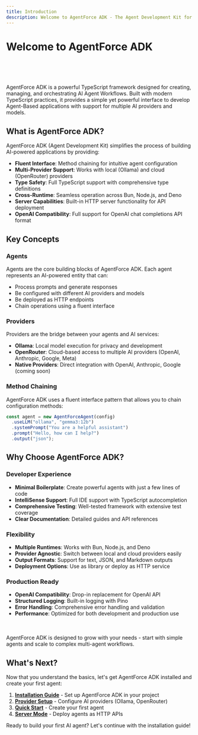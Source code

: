 ```yaml
---
title: Introduction
description: Welcome to AgentForce ADK - The Agent Development Kit for building powerful AI agent workflows
---
```



# Welcome to AgentForce ADK

<br />

<Badge text="TypeScript" variant="tip" />
<Badge text="Cross-Runtime" variant="note" /> 
<Badge text="AI Agents" variant="caution" />
<Badge text="AI Workflows" variant="danger" />

<br />
<br />

AgentForce ADK is a powerful TypeScript framework designed for creating, managing, and orchestrating AI Agent Workflows. Built with modern TypeScript practices, it provides a simple yet powerful interface to develop Agent-Based applications with support for multiple AI providers and models.

## What is AgentForce ADK?

AgentForce ADK (Agent Development Kit) simplifies the process of building AI-powered applications by providing:

- **Fluent Interface**: Method chaining for intuitive agent configuration
- **Multi-Provider Support**: Works with local (Ollama) and cloud (OpenRouter) providers
- **Type Safety**: Full TypeScript support with comprehensive type definitions
- **Cross-Runtime**: Seamless operation across Bun, Node.js, and Deno
- **Server Capabilities**: Built-in HTTP server functionality for API deployment
- **OpenAI Compatibility**: Full support for OpenAI chat completions API format

## Key Concepts

### Agents
Agents are the core building blocks of AgentForce ADK. Each agent represents an AI-powered entity that can:
- Process prompts and generate responses
- Be configured with different AI providers and models
- Be deployed as HTTP endpoints
- Chain operations using a fluent interface

### Providers
Providers are the bridge between your agents and AI services:
- **Ollama**: Local model execution for privacy and development
- **OpenRouter**: Cloud-based access to multiple AI providers (OpenAI, Anthropic, Google, Meta)
- **Native Providers**: Direct integration with OpenAI, Anthropic, Google (coming soon)

### Method Chaining
AgentForce ADK uses a fluent interface pattern that allows you to chain configuration methods:

```typescript
const agent = new AgentForceAgent(config)
  .useLLM("ollama", "gemma3:12b")
  .systemPrompt("You are a helpful assistant")
  .prompt("Hello, how can I help?")
  .output("json");
```

## Why Choose AgentForce ADK?

### Developer Experience
- **Minimal Boilerplate**: Create powerful agents with just a few lines of code
- **IntelliSense Support**: Full IDE support with TypeScript autocompletion
- **Comprehensive Testing**: Well-tested framework with extensive test coverage
- **Clear Documentation**: Detailed guides and API references

### Flexibility
- **Multiple Runtimes**: Works with Bun, Node.js, and Deno
- **Provider Agnostic**: Switch between local and cloud providers easily
- **Output Formats**: Support for text, JSON, and Markdown outputs
- **Deployment Options**: Use as library or deploy as HTTP service

### Production Ready
- **OpenAI Compatibility**: Drop-in replacement for OpenAI API
- **Structured Logging**: Built-in logging with Pino
- **Error Handling**: Comprehensive error handling and validation
- **Performance**: Optimized for both development and production use

<br />
<br />

<Aside type="tip">
  AgentForce ADK is designed to grow with your needs - start with simple agents and scale to complex multi-agent workflows.
</Aside>

## What's Next?

Now that you understand the basics, let's get AgentForce ADK installed and create your first agent:

1. **[Installation Guide](/getting-started/installation)** - Set up AgentForce ADK in your project
2. **[Provider Setup](/getting-started/provider-setup)** - Configure AI providers (Ollama, OpenRouter)
3. **[Quick Start](/getting-started/quick-start)** - Create your first agent
4. **[Server Mode](/getting-started/server-mode)** - Deploy agents as HTTP APIs

Ready to build your first AI agent? Let's continue with the installation guide!
